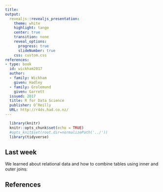 ```yaml
---
title: 
output: 
  revealjs::revealjs_presentation:
    theme: white
    highlight: tango
    center: true
    transition: none
    reveal_options:
      progress: true
      slideNumber: true
    css: custom.css
references:
- type: book
  id: wickham2017
  author:
  - family: Wickham
    given: Hadley
  - family: Grolemund
    given: Garrett
  issued: 2017
  title: R for Data Science
  publisher: O’Reilly
  URL: http://r4ds.had.co.nz/
---
```


```r
  library(knitr)
  knitr::opts_chunk$set(echo = TRUE)
  #opts_knit$set(root.dir=normalizePath('../'))
  library(tidyverse)
```

## {data-background="monrovia2018_cover.jpg"}

<style type="text/css">
p { text-align: left; }
</style>

## Last week

We learned about relational data and how to combine tables using inner and outer joins:



## References

